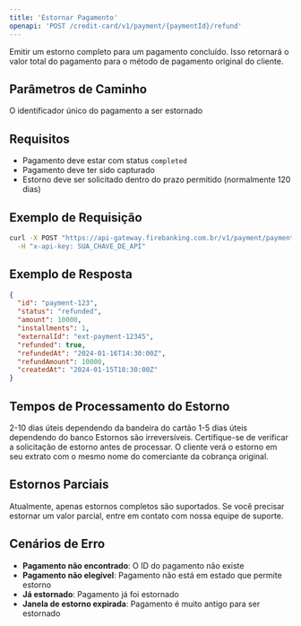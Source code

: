 ```yaml
---
title: 'Estornar Pagamento'
openapi: 'POST /credit-card/v1/payment/{paymentId}/refund'
---
```


Emitir um estorno completo para um pagamento concluído. Isso retornará o valor total do pagamento para o método de pagamento original do cliente.

## Parâmetros de Caminho

<ParamField path="paymentId" type="string" required>
  O identificador único do pagamento a ser estornado
</ParamField>

## Requisitos

- Pagamento deve estar com status `completed`
- Pagamento deve ter sido capturado
- Estorno deve ser solicitado dentro do prazo permitido (normalmente 120 dias)

## Exemplo de Requisição

```bash cURL
curl -X POST "https://api-gateway.firebanking.com.br/v1/payment/payment-123/refund" \
  -H "x-api-key: SUA_CHAVE_DE_API"
```

## Exemplo de Resposta

```json Resposta
{
  "id": "payment-123",
  "status": "refunded",
  "amount": 10000,
  "installments": 1,
  "externalId": "ext-payment-12345",
  "refunded": true,
  "refundedAt": "2024-01-16T14:30:00Z",
  "refundAmount": 10000,
  "createdAt": "2024-01-15T10:30:00Z"
}
```

## Tempos de Processamento do Estorno

<CardGroup cols={2}>
  <Card title="Cartões de Crédito" icon="credit-card">
    2-10 dias úteis dependendo da bandeira do cartão
  </Card>
  <Card title="Cartões de Débito" icon="credit-card">
    1-5 dias úteis dependendo do banco
  </Card>
</CardGroup>

<Warning>
  Estornos são irreversíveis. Certifique-se de verificar a solicitação de estorno antes de processar.
</Warning>

<Info>
  O cliente verá o estorno em seu extrato com o mesmo nome do comerciante da cobrança original.
</Info>

## Estornos Parciais

Atualmente, apenas estornos completos são suportados. Se você precisar estornar um valor parcial, entre em contato com nossa equipe de suporte.

## Cenários de Erro

- **Pagamento não encontrado**: O ID do pagamento não existe
- **Pagamento não elegível**: Pagamento não está em estado que permite estorno
- **Já estornado**: Pagamento já foi estornado
- **Janela de estorno expirada**: Pagamento é muito antigo para ser estornado